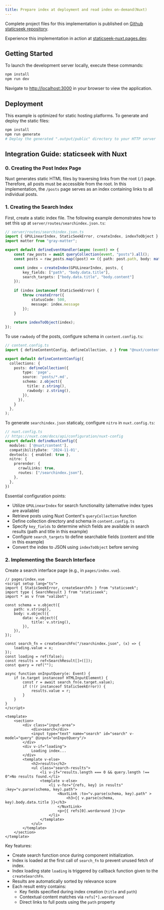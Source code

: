 ```yaml
---
title: Prepare index at deployment and read index on-demand(Nuxt)
---
```


Complete project files for this implementation is published on [Github staticseek repository](https://github.com/osawa-naotaka/staticseek/tree/main/example/nuxt/02.preindexed).

Experience this implementation in action at [staticseek-nuxt.pages.dev](https://staticseek-nuxt.pages.dev/).

## Getting Started

To launch the development server locally, execute these commands:

```bash
npm install
npm run dev
```

Navigate to [http://localhost:3000](http://localhost:3000) in your browser to view the application.

## Deployment

This example is optimized for static hosting platforms. To generate and deploy the static files:

```bash
npm install
npm run generate
# Deploy the generated ".output/public" directory to your HTTP server
```

## Integration Guide: staticseek with Nuxt

### 0. Creating the Post Index Page

Nuxt generates static HTML files by traversing links from the root (`/`) page. Therefore, all posts must be accessible from the root. In this implementation, the `/posts` page serves as an index containing links to all individual posts.

### 1. Creating the Search Index

First, create a static index file. The following example demonstrates how to set this up at `server/routes/searchindex.json.ts`:

```typescript
// server/routes/searchindex.json.ts
import { GPULinearIndex, StaticSeekError, createIndex, indexToObject } from "staticseek";
import matter from "gray-matter";

export default defineEventHandler(async (event) => {
    const raw_posts = await queryCollection(event, "posts").all();
    const posts = raw_posts.map((post) => ({ path: post.path, body: matter(post.rawbody.replaceAll("\\n", "\n")) }));

    const index = createIndex(GPULinearIndex, posts, { 
        key_fields: ["path", "body.data.title"], 
        search_targets: ["body.data.title", "body.content"] 
    });
    
    if (index instanceof StaticSeekError) {
        throw createError({
            statusCode: 500,
            message: index.message
        });
    }
    
    return indexToObject(index);
});
```
To use `rawbody` of the posts, configure schema in `content.config.ts`:

```typescript
// content.config.ts
import { defineContentConfig, defineCollection, z } from "@nuxt/content";

export default defineContentConfig({
  collections: {
    posts: defineCollection({
        type: 'page',
        source: 'posts/*.md',
        schema: z.object({
          title: z.string(),
          rawbody: z.string(),
        }),
      }),
    }
  },
);
```

To generate `searchindex.json` staticaly, configure `nitro` in `nuxt.config.ts`:

```typescript
// nuxt.config.ts
// https://nuxt.com/docs/api/configuration/nuxt-config
export default defineNuxtConfig({
  modules: ['@nuxt/content'],
  compatibilityDate: '2024-11-01',
  devtools: { enabled: true },
  nitro: {
    prerender: {
      crawlLinks: true,
      routes: ["/searchindex.json"],
    },
  },
})
```

Essential configuration points:
- Utilize `GPULinearIndex` for search functionality (alternative index types are available)
- Retrieve posts using Nuxt Content's `queryCollection` function
- Define collection directory and schema in `content.config.ts`
- Specify `key_fields` to determine which fields are available in search results (path and title in this example)
- Configure `search_targets` to define searchable fields (content and title in this example)
- Convert the index to JSON using `indexToObject` before serving

### 2. Implementing the Search Interface

Create a search interface page (e.g., in `pages/index.vue`).

```vue
// pages/index.vue
<script setup lang="ts">
import { StaticSeekError, createSearchFn } from "staticseek";
import type { SearchResult } from "staticseek";
import * as v from "valibot";

const schema = v.object({
    path: v.string(),
    body: v.object({
        data: v.object({
            title: v.string(),
        }),
    }),
});

const search_fn = createSearchFn("/searchindex.json", (x) => {
    loading.value = x;
});
const loading = ref(false);
const results = ref<SearchResult[]>([]);
const query = ref("");

async function onInputQuery(e: Event) {
    if (e.target instanceof HTMLInputElement) {
        const r = await search_fn(e.target.value);
        if (!(r instanceof StaticSeekError)) {
            results.value = r;
        }
    }
}
</script>

<template>
    <section>
        <div class="input-area">
            <div>search</div>
            <input type="text" name="search" id="search" v-model="query" @input="onInputQuery"/>
        </div>
        <div v-if="loading">
            Loading index...
        </div>
        <template v-else>
            <h2>results</h2>
            <ul class="search-results">
                <li v-if="results.length === 0 && query.length !== 0">No results found.</li>
                <template v-else>
                    <li v-for="{refs, key} in results" :key="v.parse(schema, key).path">
                        <NuxtLink :to="v.parse(schema, key).path" >
                            <h3>{{ v.parse(schema, key).body.data.title }}</h3>
                        </NuxtLink>
                        <p>{{ refs[0].wordaround }}</p>
                    </li>
                </template>
            </ul>
        </template>
    </section>
</template>
```

Key features:
- Create search function once during component initialization.
- Index is loaded at the first call of `search_fn` to prevent unused fetch of index.
- Index loading state `loading` is triggered by callback function given to the `createSearchFn`.
- Results are automatically sorted by relevance score
- Each result entry contains:
  - Key fields specified during index creation (`title` and `path`)
  - Contextual content matches via `refs[*].wordaround`
  - Direct links to full posts using the `path` property